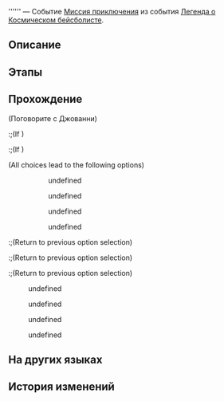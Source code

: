 {{Дополнить|Диалоги.}}
{{Миссия Инфобокс
|id              = 8022202
|Название        = 
|Изображение     = Миссия Освоения .png
|Тип             = Миссия приключения
|События         = Легенда о Космическом бейсболисте
|Глава           = 
|Условия         = 
|Персонажи       = Джованни; Первопроходец
|СтартЛокация    = Золотой миг
|Мир             = Пенакония
|Локации         = Золотой миг
|Предыдущая      = 
|Следующая       = 
|Награды         = 
}}
'''''' — Событие [[Миссия приключения]] из события [[Легенда о Космическом бейсболисте]].

==Описание==
{{Описание|<!--официальное описание из Перекрёстка судеб-->}}

==Этапы==


==Прохождение==
{{Дополнить}}



;(Поговорите с Джованни)
:;(If {{cx}}<!--SubMission Finish: 801410106-->)
:::{{tx}}
:;(If {{cx}}<!--SubMission not Finish: 801410106-->)
:::{{tx}}
::<!--Unknown TalkSentence: 802220124-->
::<!--Unknown TalkSentence: 802220125-->
::<!--Unknown TalkSentence: 802220126-->
::<!--Unknown TalkSentence: 802220127-->
;(All choices lead to the following options)
::{{Диалог|Стрелка}} undefined
::{{Диалог|Стрелка}} undefined
::{{Диалог|Стрелка}} undefined
::{{Диалог|Стрелка}} undefined
<!--Unknown TalkSentence: 802220201-->
:;(Return to previous option selection)
:;(Return to previous option selection)
:;(Return to previous option selection)

:{{tx}}
<!--Unknown TalkSentence: 802220301-->
:{{Диалог|Стрелка}} undefined
:{{Диалог|Стрелка}} undefined
:{{Диалог|Стрелка}} undefined
:{{Диалог|Стрелка}} undefined
{{Диалог Конец}}

==На других языках==
{{На других языках
|en   = 
|zhs  = 
|zht  = 
|ja   = 
|ko   = 
|es   = 
|fr   = 
|ru   = 
|th   = 
|vi   = 
|de   = 
|id   = 
|pt   = 
}}

==История изменений==
{{История изменений|2.7}}
